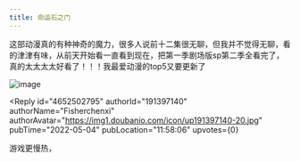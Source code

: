 ```yaml
---
title: 命运石之门
---
```



<Forum groupName="动画番剧" groupUrl="https://www.douban.com/group/596353/" archivedAt="2025-05-16T16:33:42.021Z">
  <Post
    id="266058946"
    title="命运石之门"
    url="https://www.douban.com/group/topic/266058946/?_spm_id=MjU0MjQxMjAz"
    pubTime="2022-08-28"
    highlightUserId="191397140"
  >
这部动漫真的有种神奇的魔力，很多人说前十二集很无聊，但我并不觉得无聊，看的津津有味，从前天开始看一直看到现在，把第一季剧场版sp第二季全看完了，真的太太太太好看了！！！我最爱动漫的top5又要更新了

![image](https://img1.doubanio.com/view/group_topic/l/public/p545410900.webp)

<Reply
  id="4652502795"
  authorId="191397140"
  authorName="Fisherchenxi"
  authorAvatar="https://img1.doubanio.com/icon/up191397140-20.jpg"
  pubTime="2022-05-04"
  pubLocation="11:58:06"
  upvotes={0}
>
游戏更慢热，
</Reply>
  </Post>
</Forum>
